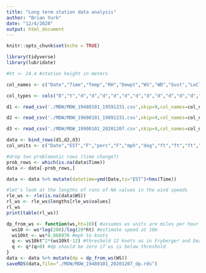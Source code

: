 ```yaml
---
title: "Long term station data analysis"
author: "Brian Yurk"
date: "12/4/2020"
output: html_document
---
```


```r
knitr::opts_chunk$set(echo = TRUE)
```

```r
library(tidyverse)
library(lubridate)
```

```r
#ht <- 24.4 #station height in meters

col_names <- c("Date","Time","Temp","RH","Dewpt","WS","WD","Gust","LoCloudHt","MedCloudHt","HiCloudHt","Vis","AtmPres","SLP","Altim","Precip","WindChill","HeatIndex","empty")

col_types <- cols("D","t","d","d","d","d","d","d","d","d","d","d","d","d","d","d","d","d","d")

d1 <- read_csv('./MDW/MDW_19480101_19591231.csv',skip=9,col_names=col_names,col_types=col_types,na=c("","m","M","NC"),n_max=105186) %>% select(-empty)

d2 <- read_csv('./MDW/MDW_19600101_19891231.csv',skip=9,col_names=col_names,col_types=col_types,na=c("","m","M","NC"),n_max=259730) %>% select(-empty)

d3 <- read_csv('./MDW/MDW_19900101_20201207.csv',skip=9,col_names=col_names,col_types=col_types,na=c("","m","M","NC"),n_max=269147) %>% select(-empty)

data <- bind_rows(d1,d2,d3)
col_units <- c("Date","EST","F","perc","F","mph","deg","ft","ft","ft","mi","hPa","hPa","hPa","in","F","F")

#drop two problematic rows (time change?)
prob_rows <- which(is.na(data$Time))
data <- data[-prob_rows,]

data <- data %>% mutate(datetime=ymd(Date,tz="EST")+hms(Time))
```



```r
#let's look at the lengths of runs of NA values in the wind speeds
rle_ws <- rle(is.na(data$WS))
rl_ws <- rle_ws$lengths[rle_ws$values]
rl_ws
print(table(rl_ws))
```

```r
dp_from_ws <- function(ws,ht=10){ #assumes ws units are miles per hour
  ws10 <- ws*log(200)/log(20*ht) #estimate speed at 10m
  ws10kt <- ws*0.868976 #mph to knots
  q <- ws10kt^2*(ws10kt-12) #threshold 12 knots as in Fryberger and Dean
  q <- q*(q>0) #dp should be zero if ws is below threshold
}
data <- data %>% mutate(dp = dp_from_ws(WS))
saveRDS(data,file="./MDW/MDW_19480101_20201207_dp.rds")
```

